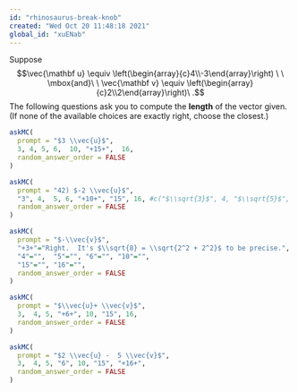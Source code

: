 ```yaml
---
id: "rhinosaurus-break-knob"
created: "Wed Oct 20 11:48:18 2021"
global_id: "xuENab"
---
```




Suppose  $$\vec{\mathbf u} \equiv  \left(\begin{array}{c}4\\-3\end{array}\right)  \  \  \mbox{and}\ \ \vec{\mathbf v} \equiv  \left(\begin{array}{c}2\\2\end{array}\right)\ .$$
The following questions ask you to compute the **length** of the vector given.
(If none  of the available  choices are exactly right, choose the closest.)

```r
askMC(
  prompt = "$3 \\vec{u}$",
  3, 4, 5, 6,  10, "+15+",  16, 
  random_answer_order = FALSE
)
```

```r
askMC(
  prompt = "42) $-2 \\vec{u}$",
  "3", 4,  5, 6, "+10+", "15", 16, #c("$\\sqrt{3}$", 4, "$\\sqrt{5}$", 6, "+$\\sqrt{8}$+", "15",  16), 
  random_answer_order = FALSE
)
```

```r
askMC(
  prompt = "$-\\vec{v}$",
  "+3+"="Right.  It's $\\sqrt{8} = \\sqrt{2^2 + 2^2}$ to be precise.", 
  "4"="",  "5"="", "6"="", "10"="", 
  "15"="", "16"="", 
  random_answer_order = FALSE
)
```

```r
askMC(
  prompt = "$\\vec{u}+ \\vec{v}$",
  3,  4, 5, "+6+", 10, "15", 16, 
  random_answer_order = FALSE
)
```

```r
askMC(
  prompt = "$2 \\vec{u} -  5 \\vec{v}$",
  3,  4, 5, "6", 10, "15", "+16+", 
  random_answer_order = FALSE
)
```

